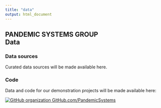 ```yaml
---
title: "data"
output: html_document
---
```

<!-- BANNER --> 
</div> <!-- container-fluid main-container -->
<div class="jumbotron homepagebanner jumbotron-fluid">
<div class="container">
## PANDEMIC SYSTEMS GROUP<br>**Data** {.lead}
</div> <!--end container-->
</div> <!--end jumbotron-->

<!-- MAIN CONTENT --> 
<div class="container-fluid main-container">

### Data sources

Curated data sources will be made available here.
<!--
```r

## Data on the publications is  available here: 


# DT::datatable(mtcars[1:10 ,1:4])

# get a list of all the files in the folder
file_list <- list.files(path = "updates", full.names = TRUE)

# initialize a data frame to store the file information
df <- data.frame(filename = character(),
                 date_created = character(),
                 stringsAsFactors = TRUE)

# loop through the files in the folder
for (file in file_list) {
  # get the file name
  file_name <- as.character(file)

  # get the date created $mtime determines the time for the modification
  date_created <- as.character(file.info(file)$mtime)

  # add the file information to the data frame
  df <- rbind(df, data.frame(filename = file_name,
                             date_created = date_created,
                             stringsAsFactors = FALSE))
}

# data frame in decreasing order of date
df <- df[order(df$date_created,decreasing= TRUE),]

#displaying the latest
# cat(htmltools::includeMarkdown(df[3,1]))
```
-->

### Code

Data and code for our demonstration projects will be made available here:

<p>
  <a href="https://github.com/pandemicsystems/" taget="_blank">
  <img src="images/GitHub-Mark-64px.png" id="github-icon" alt="GitHub organization"/>
  GitHub.com/PandemicSystems
  </a>
</p>
  
&nbsp;

<!---to make the boxes disappear--->
<!-- <style> -->
<!--     pre { -->
<!--         border: 0; -->
<!--     } -->
<!-- </style> -->

